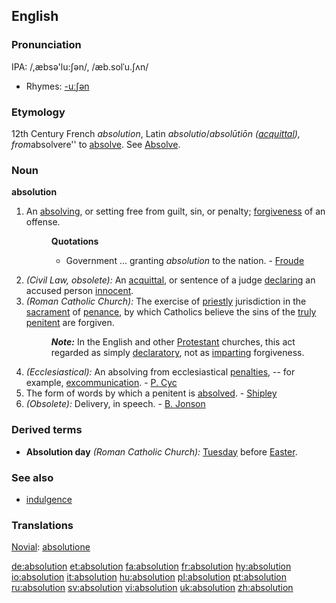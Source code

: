 ==English==

===Pronunciation===
IPA: /,æbsə'lu:ʃən/, /æb.solˈu.ʃʌn/
*Rhymes: [[Rhymes:English:-uːʃən|-uːʃən]]

===Etymology===
12th Century French ''absolution'', Latin ''absolutio''/''absolūtiōn ([[acquittal]]), from ''absolvere'' to [[absolve]]. See [[Absolve]].

===Noun===
'''absolution'''
# An [[absolve|absolving]], or setting free from guilt, sin, or penalty; [[forgiven]]ess of an offense.
#:'''Quotations'''
#:*Government ... granting ''absolution'' to the nation. - [[Froude]]
# ''(Civil Law, obsolete):'' An [[acquittal]], or sentence of a judge [[declare|declaring]] an accused person [[innocent]].
# ''(Roman Catholic Church):'' The exercise of [[priestly]] jurisdiction in the [[sacrament]] of [[penance]], by which Catholics believe the sins of the [[truly]] [[penitent]] are forgiven.
#:'''''Note:''''' In the English and other [[Protestant]] churches, this act regarded as simply [[declaratory]], not as [[impart]]ing forgiveness.
# ''(Ecclesiastical):'' An absolving from ecclesiastical [[penalty|penalties]], -- for example, [[excommunication]]. - [[P. Cyc]]
# The form of words by which a penitent is [[absolved]]. - [[Shipley]]
# ''(Obsolete):'' Delivery, in speech. - [[B. Jonson]]

===Derived terms===
*'''Absolution day''' ''(Roman Catholic Church):'' [[Tuesday]] before [[Easter]].

===See also===
*[[indulgence]]

===Translations===

[[Novial]]: [[absolutione]]

[[de:absolution]]
[[et:absolution]]
[[fa:absolution]]
[[fr:absolution]]
[[hy:absolution]]
[[io:absolution]]
[[it:absolution]]
[[hu:absolution]]
[[pl:absolution]]
[[pt:absolution]]
[[ru:absolution]]
[[sv:absolution]]
[[vi:absolution]]
[[uk:absolution]]
[[zh:absolution]]